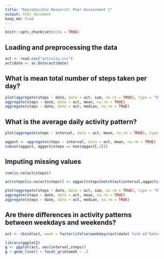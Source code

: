 ---
title: "Reproducible Research: Peer Assessment 1"
output: html_document
keep_md: true
---

```{r setup, include=FALSE}
knitr::opts_chunk$set(echo = TRUE)
```

## Loading and preprocessing the data
```{r, echo=TRUE}
act <- read.csv("activity.csv")
act$date <- as.Date(act$date)
```

## What is mean total number of steps taken per day?
```{r, echo=TRUE}
plot(aggregate(steps ~ date, data = act, sum, na.rm = TRUE), type = "h", main = "Total Number of steps per Day")
aggregate(steps ~ date, data = act, mean, na.rm = TRUE)
aggregate(steps ~ date, data = act, median, na.rm = TRUE)

```
## What is the average daily activity pattern?
```{r, echo=TRUE}
plot(aggregate(steps ~ interval, data = act, mean, na.rm = TRUE), type = "l", main = "Average Steps per Intervals")

aggact <- aggregate(steps ~ interval, data = act, mean, na.rm = TRUE)
subset(aggact, aggact$steps == max(aggact[,2]))


```

## Imputing missing values
```{r, echo=TRUE}
sum(is.na(act$steps))

act$steps[is.na(act$steps)] <- aggact$steps[match(act$interval,aggact$interval)][which(is.na(act$steps))]

plot(aggregate(steps ~ date, data = act, sum, na.rm = TRUE), type = "h", main = "Total Number of steps per Day")
aggregate(steps ~ date, data = act, mean, na.rm = TRUE)
aggregate(steps ~ date, data = act, median, na.rm = TRUE)


```
## Are there differences in activity patterns between weekdays and weekends?
```{r, echo=TRUE}
act <- cbind(act, week = factor(ifelse(weekdays(act$date) %in% c("Saturday", "Sunday"), "weekend", "weekday")))

library(ggplot2)
g <- ggplot(act, aes(interval,steps))
g + geom_line() + facet_grid(week ~ .)

```

